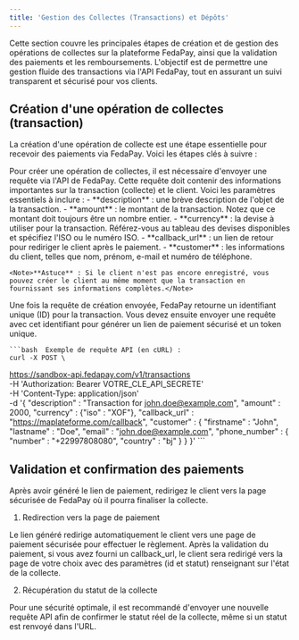 ```yaml
---
title: 'Gestion des Collectes (Transactions) et Dépôts'
---
```


Cette section couvre les principales étapes de création et de gestion des opérations de collectes sur la plateforme FedaPay, ainsi que la validation des paiements et les remboursements. L'objectif est de permettre une gestion fluide des transactions via l'API FedaPay, tout en assurant un suivi transparent et sécurisé pour vos clients.

## Création d'une opération de collectes (transaction)

La création d'une opération de collecte est une étape essentielle pour recevoir des paiements via FedaPay. Voici les étapes clés à suivre :

<Steps>
  <Step title="Requête de création de la transaction">
    Pour créer une opération de collectes, il est nécessaire d'envoyer une requête via l'API de FedaPay. Cette requête doit contenir des informations importantes sur la transaction (collecte) et le client. Voici les paramètres essentiels à inclure :
    - **description** : une brève description de l'objet de la transaction.
    - **amount** : le montant de la transaction. Notez que ce montant doit toujours être un nombre entier.
    - **currency** : la devise à utiliser pour la transaction. Référez-vous au tableau des devises disponibles et spécifiez l'ISO ou le numéro ISO.
    - **callback_url** : un lien de retour pour rediriger le client après le paiement.
    - **customer** : les informations du client, telles que nom, prénom, e-mail et numéro de téléphone.

    <Note>**Astuce** : Si le client n'est pas encore enregistré, vous pouvez créer le client au même moment que la transaction en fournissant ses informations complètes.</Note>

  </Step>
  <Step title="Génération du lien de paiement et du token">
    Une fois la requête de création envoyée, FedaPay retourne un identifiant unique (ID) pour la transaction. Vous devez ensuite envoyer une requête avec cet identifiant pour générer un lien de paiement sécurisé et un token unique.

    ```bash  Exemple de requête API (en cURL) :
    curl -X POST \
https://sandbox-api.fedapay.com/v1/transactions \
-H 'Authorization: Bearer VOTRE_CLE_API_SECRETE' \
-H 'Content-Type: application/json' \
-d '{
      "description" : "Transaction for john.doe@example.com",
      "amount" : 2000,
      "currency" : {"iso" : "XOF"},
      "callback_url" : "https://maplateforme.com/callback",
      "customer" : {
          "firstname" : "John",
          "lastname" : "Doe",
          "email" : "john.doe@example.com",
          "phone_number" : {
              "number" : "+22997808080",
              "country" : "bj"
          }
        }
    }'
    ```
  </Step>
</Steps>

## Validation et confirmation des paiements

Après avoir généré le lien de paiement, redirigez le client vers la page sécurisée de FedaPay où il pourra finaliser la collecte.

1. Redirection vers la page de paiement

Le lien généré redirige automatiquement le client vers une page de paiement sécurisée pour effectuer le règlement. Après la validation du paiement, si vous avez fourni un callback_url, le client sera redirigé vers la page de votre choix avec des paramètres (id et statut) renseignant sur l'état de la collecte.

2. Récupération du statut de la collecte

Pour une sécurité optimale, il est recommandé d'envoyer une nouvelle requête API afin de confirmer le statut réel de la collecte, même si un statut est renvoyé dans l'URL.
